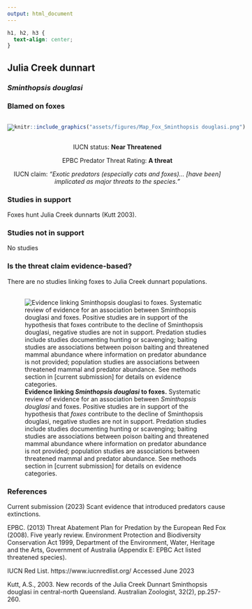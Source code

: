 ```yaml
---
output: html_document
---
```

```css
h1, h2, h3 {
  text-align: center;
}
```

## **Julia Creek dunnart**
### *Sminthopsis douglasi*
### Blamed on foxes

:::: {style="display: flex;"}

[![](assets/photos/Sminthopsis douglasi.png)](https://www.inaturalist.org/photos/196659339?size=original)

::: {}

:::

::: {}
  ```r
  knitr::include_graphics("assets/figures/Map_Fox_Sminthopsis douglasi.png")
  ```
:::

::::
<center>
IUCN status: **Near Threatened**

EPBC Predator Threat Rating: **A threat**

IUCN claim: *"Exotic predators (especially cats and foxes)… [have been] implicated as major threats to the species."*

</center>

### Studies in support

Foxes hunt Julia Creek dunnarts (Kutt 2003).

### Studies not in support

No studies

### Is the threat claim evidence-based?

There are no studies linking foxes to Julia Creek dunnart populations.
<br>
<br>

![**Evidence linking *Sminthopsis douglasi* to foxes.** Systematic review of evidence for an association between *Sminthopsis douglasi* and foxes. Positive studies are in support of the hypothesis that *foxes* contribute to the decline of Sminthopsis douglasi, negative studies are not in support. Predation studies include studies documenting hunting or scavenging; baiting studies are associations between poison baiting and threatened mammal abundance where information on predator abundance is not provided; population studies are associations between threatened mammal and predator abundance. See methods section in [current submission] for details on evidence categories.](assets/figures/Main_Evidence_Fox_Sminthopsis douglasi.png)

### References

Current submission (2023) Scant evidence that introduced predators cause extinctions.

EPBC. (2013) Threat Abatement Plan for Predation by the European Red Fox (2008). Five yearly review. Environment Protection and Biodiversity Conservation Act 1999, Department of the Environment, Water, Heritage and the Arts, Government of Australia (Appendix E: EPBC Act listed threatened species).

IUCN Red List. https://www.iucnredlist.org/ Accessed June 2023

Kutt, A.S., 2003. New records of the Julia Creek Dunnart Sminthopsis douglasi in central-north Queensland. Australian Zoologist, 32(2), pp.257-260.

